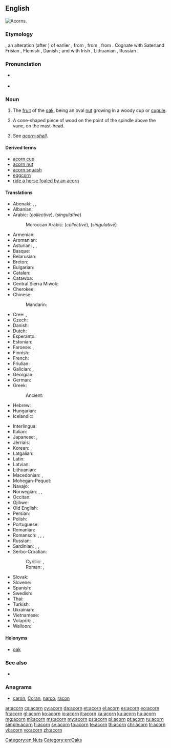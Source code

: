 ==English==
[[Image:Quercus_falcata_acorns.jpg|thumb|right|Acorns.]]
{{slim-wikipedia|Acorn (disambiguation)}}

===Etymology===
{{etyl|enm|en}} {{term|acorne|lang=enm}}, an alteration (after {{term|corn|lang=en}}) of earlier {{term|akern|lang=enm}}, from {{etyl|ang|en}} {{term|æcern||acorn, oak-mast|lang=ang}}, from {{etyl|gem-pro|en}} {{term/t|gem-pro|*akraną}}, from {{etyl|ine-pro|en}} {{term/t|ine-pro|*h₂ógeh₂-||berry}}. Cognate with Saterland Frisian {{term|Äkkene|lang=stq}}, Flemish {{term|aker|lang=nl}}, Danish {{term|agern|lang=da}}; and with Irish {{term|áirne||sloe|lang=ga}}, Lithuanian {{term/t|lt|úoga}}, Russian {{term|ягода||berry|tr=jágoda|lang=ru}}.

===Pronunciation===
* {{a|US}} {{IPA|/ˈeɪkɔɹn/}}
* {{audio|en-us-acorn.ogg|Audio (US)}}

===Noun===
{{en-noun}}

# The [[fruit]] of the [[oak]], being an oval [[nut]] growing in a woody cup or [[cupule]].
# {{context|nautical|lang=en}} A cone-shaped piece of wood on the point of the spindle above the vane, on the mast-head.
# {{context|zoology|lang=en}} See ''[[acorn-shell]]''.

====Derived terms====
* [[acorn cup]]
* [[acorn nut]]
* [[acorn squash]]
* [[eggcorn]]
* [[ride a horse foaled by an acorn]]

====Translations====
{{trans-top|fruit of the oak tree}}
* Abenaki: {{tø|abe|anaskemen}} {{qualifier|red or black oak acorn; literally "oak berry"}}, {{tø|abe|anaskebagôn}} {{qualifier|red or black oak acorn; literally "oak nut"}}, {{tø|abe|wachil}} {{qualifier|white oak acorn}}
* Albanian: {{t-|sq|lende|f}}
* Arabic: {{t-|ar|بلوط|m|tr=ballūṭ|sc=Arab}} (''collective''), {{t-|ar|بلوطة|f|tr=ballūṭa|sc=Arab}} (''singulative'')
*: Moroccan Arabic: {{tø|ary|بلوط|m|tr=belloṭ|alt=بلّوط|sc=Arab}} (''collective''), {{tø|ary|بلوطة|f|tr=belloṭa|alt=بلّوطة|sc=Arab}} (''singulative'')
* Armenian: {{t-|hy|կաղին|tr=kaġin}}
* Aromanian: {{t-|rup|gljindã|f}}
* Asturian: {{t|ast|llande|m}}, {{t|ast|abeyota|f}}, {{t|ast|abellota|f}}
* Basque: {{t+|eu|ezkur}}
* Belarusian: {{t-|be|жолуд|m|tr=žólud|sc=Cyrl}}
* Breton: {{t+|br|mez|f|alt=mezenn}}
* Bulgarian: {{t+|bg|жълъд|m|tr=žǎ̀lǎd}}
* Catalan: {{t-|ca|gla|f}}
* Catawba: {{tø|chc|tumo}} {{qualifier|plural}}
* Central Sierra Miwok: {{tø|csm|watýkˑa-}}
* Cherokee: {{t-|chr|ᎬᎴ|tr=gvle|sc=Cher}}
* Chinese:
*: Mandarin: {{t|cmn|橡子|tr=xiàngzǐ}}
* Cree: {{t|cr|ᒥᐢᑎᑯᒥᐣ|tr=mistikomin|sc=Cans}} {{qualifier|literally "oak berry"}}, {{t|cr|ᒥᐢᑎᑯᐹᑲᐣ|tr=mistikopâkan|sc=Cans}} {{qualifier|literally "oak nut"}}
* Czech: {{t+|cs|žalud|m}}
* Danish: {{t-|da|agern|n}}
* Dutch: {{t+|nl|eikel|m}}
* Esperanto: {{t-|eo|glano}}
* Estonian: {{t-|et|tammetõru}}
* Faroese: {{t-|fo|akarn|n}}, {{t-|fo|eikinøt|f}}
* Finnish: {{t+|fi|tammenterho}}
* French: {{t+|fr|gland|m}}
* Friulian: {{tø|fur|gland}}
* Galician: {{t-|gl|belota|f}}, {{t|gl|landra|f}}
* Georgian: {{t-|ka|რკო|tr=rko|sc=Geor}}
* German: {{t+|de|Eichel|f}}
* Greek: {{t+|el|βελανίδι|n|tr=velanídi}}
*: Ancient: {{tø|grc|βάλανος|f|tr=bálanos|sc=polytonic}}
* Hebrew: {{t+|he|בלוט|m|tr=balút|sc=Hebr}}
* Hungarian: {{t+|hu|makk}}
* Icelandic: {{t-|is|akarn|n}}
{{trans-mid}}
* Interlingua: {{t-|ia|glande}}
* Italian: {{t+|it|ghianda|f}}
* Japanese: {{t+|ja|どんぐり|tr=donguri|sc=Jpan}}, {{t+|ja|団栗|tr=どんぐり, donguri|sc=Jpan}}
* Jèrriais: {{tø|roa-jer|tchênelle|f}}
* Korean: {{t-|ko|에이콘|tr=eikon|sc=Kore}}, {{t+|ko|도토리|tr=dotori|sc=Kore}}
* Latgalian: {{tø|ltg|zeile|f}}
* Latin: {{t-|la|glans|f}}
* Latvian: {{t-|lv|zīle f}}
* Lithuanian: {{t-|lt|gilė|f}}
* Macedonian: {{t-|mk|желад|m|tr=žélad}}, {{t-|mk|жир|m|tr=žir}}
* Mohegan-Pequot: {{tø|xpq|anôhcum}}
* Navajo: {{tø|nv|chéchʼil binááʼ}}
* Norwegian: {{t-|no|kongle|m|f}}, {{t-|no|åkorn|n}}, {{t-|no|eikenøtt|m|f}}
* Occitan: {{t-|oc|agland}}
* Ojibwe: {{tø|oj|mitigomin}}
* Old English: {{t-|ang|æcern}}
* Persian: {{t+|fa|بلوط|tr=balut|sc=fa-Arab}}
* Polish: {{t+|pl|żołądź|m}}
* Portuguese: {{t+|pt|bolota|f}}
* Romanian: {{t-|ro|ghindă|f}}
* Romansch: {{t-|rm|glogn}}, {{t-|rm|glonda}}, {{t-|rm|glànd}}, {{t-|rm|glanda}}
* Russian: {{t+|ru|жёлудь|m|tr=žóludʹ}}
* Sardinian: {{t-|sc|landha}}, {{t-|sc|landhe}}, {{t-|sc|landi}}
* Serbo-Croatian:
*: Cyrillic: {{t-|sh|жи̑р|m}}, {{t-|sh|желуд|m|}}
*: Roman: {{t-|sh|žȋr|m}}, {{t-|sh|želud|m|}}
* Slovak: {{t-|sk|žaluď|m}}
* Slovene: {{t+|sl|želod|m}}
* Spanish: {{t+|es|bellota|f}}
* Swedish: {{t-|sv|ekollon|n}}
* Thai: {{t-|th|ผลต้นโอ๊ก|tr=pŏn dtôn óhk|sc=Thai}}
* Turkish: {{t+|tr|palamut}}
* Ukrainian: {{t+|uk|жолудь|m|tr=žóludʹ|sc=Cyrl}}
* Vietnamese: {{t-|vi|quả đầu}}
* Volapük: {{t+|vo|kvär}}, {{qualifier|older word, obsolete}} {{t-|vo|gölogafluk}}
* Walloon: {{t+|wa|gland|f}}
{{trans-bottom}}

====Holonyms====
* {{sense|fruit of an oak}} [[oak]]

===See also===
* {{pedia}}

===Anagrams===
* [[caron#English|caron]], [[Coran#English|Coran]], [[narco#English|narco]], [[racon#English|racon]]

[[Category:en:Nuts]]
[[Category:en:Oaks]]

[[ar:acorn]]
[[cs:acorn]]
[[cy:acorn]]
[[da:acorn]]
[[et:acorn]]
[[el:acorn]]
[[es:acorn]]
[[eo:acorn]]
[[fr:acorn]]
[[gl:acorn]]
[[ko:acorn]]
[[io:acorn]]
[[it:acorn]]
[[ka:acorn]]
[[ku:acorn]]
[[hu:acorn]]
[[mg:acorn]]
[[ml:acorn]]
[[ms:acorn]]
[[my:acorn]]
[[ps:acorn]]
[[pl:acorn]]
[[pt:acorn]]
[[ru:acorn]]
[[simple:acorn]]
[[fi:acorn]]
[[sv:acorn]]
[[ta:acorn]]
[[te:acorn]]
[[th:acorn]]
[[chr:acorn]]
[[tr:acorn]]
[[vi:acorn]]
[[vo:acorn]]
[[zh:acorn]]